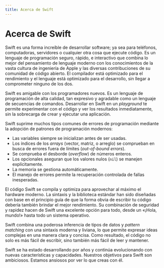 ```yaml
---
title: Acerca de Swift
---
```


# Acerca de Swift

Swift es una forma increíble de desarrollar software; ya sea para teléfonos, computadoras, servidores o cualquier otra cosa que ejecute código. Es un lenguaje de programación seguro, rápido, e interactivo que combina lo mejor del pensamiento de lenguaje moderno con los conocimientos de la vasta cultura de ingeniería de Apple y las diversas contribuciones de su comunidad de código abierto. El compilador está optimizado para el rendimiento y el lenguaje está optimizado para el desarrollo, sin llegar a comprometer ninguno de los dos.

Swift es amigable con los programadores nuevos. Es un lenguaje de programación de alta calidad, tan expresivo y agradable como un lenguaje de secuencias de comandos. Desarrollar en Swift en un _playground_ te permite experimentar con el código y ver los resultados inmediatamente, sin la sobrecarga de crear y ejecutar una aplicación.

Swift suprime muchos tipos comunes de errores de programación mediante la adopción de patrones de programación modernos:

- Las variables siempre se inicializan antes de ser usadas.
- Los índices de los _arrays_ (vector, matriz, o arreglo) se comprueban en busca de errores fuera de límites (_out-of-bound errors_).
- Se comprueba el desborde (_overflow_) de números enteros.
- Los opcionales aseguran que los valores nulos (`nil`) se manejen explícitamente.
- La memoria se gestiona automáticamente.
- El manejo de errores permite la recuperación controlada de fallas inesperadas.

El código Swift se compila y optimiza para aprovechar al máximo el hardware moderno. La sintaxis y la biblioteca estándar han sido diseñadas con base en el principio guía de que la forma obvia de escribir tu código debería también brindar el mejor rendimiento. Su combinación de seguridad y rapidez hacen de Swift una excelente opción para todo, desde un «¡Hola, mundo!» hasta todo un sistema operativo.

Swift combina una poderosa inferencia de tipos de datos y _pattern matching_ con una sintaxis moderna y liviana, lo que permite expresar ideas complejas en una manera clara y concisa. Como resultado, el código no solo es más fácil de escribir, sino también más fácil de leer y mantener.

Swift se ha estado desarrollando por años y continúa evolucionando con nuevas características y capacidades. Nuestros objetivos para Swift son ambiciosos. Estamos ansiosos por ver lo que creas con él.
